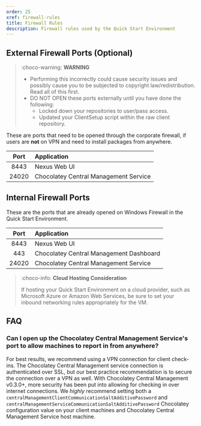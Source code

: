 ```yaml
---
order: 25
xref: firewall-rules
title: Firewall Rules
description: Firewall rules used by the Quick Start Environment
---
```


## External Firewall Ports (Optional)

> :choco-warning: **WARNING**
>
> - Performing this incorrectly could cause security issues and possibly cause you to be subjected to copyright law/redistribution.
>   Read all of this first.
> - DO NOT OPEN these ports externally until you have done the following:
>   - Locked down your repositories to user/pass access.
>   - Updated your ClientSetup script within the raw client repository.

These are ports that need to be opened through the corporate firewall, if users are **not** on VPN and need to install packages from anywhere.

| Port  | Application                |
| :---: | :------------------------- |
| 8443  | Nexus Web UI               |
| 24020 | Chocolatey Central Management Service |

## Internal Firewall Ports

These are the ports that are already opened on Windows Firewall in the Quick Start Environment.

| Port  | Application   |
| :---: | :------------ |
| 8443  | Nexus Web UI  |
|  443  | Chocolatey Central Management Dashboard |
| 24020 | Chocolatey Central Management Service   |

> :choco-info: **Cloud Hosting Consideration**
>
> If hosting your Quick Start Environment on a cloud provider, such as Microsoft Azure or Amazon Web Services, be sure to set your inbound networking rules appropriately for the VM.

## FAQ

### Can I open up the Chocolatey Central Management Service's port to allow machines to report in from anywhere?

For best results, we recommend using a VPN connection for client check-ins.
The Chocolatey Central Management service connection is authenticated over SSL, but our best practice recommendation is to secure the connection over a VPN as well.
With Chocolatey Central Management v0.3.0+, more security has been put into allowing for checking in over internet connections. We _highly_ recommend setting both a `centralManagementClientCommunicationSaltAdditivePassword` and `centralManagementServiceCommunicationSaltAdditivePassword` Chocolatey configuration value on your client machines and Chocolatey Central Management Service host machine.
